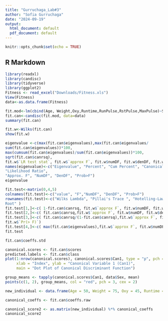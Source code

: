 ```yaml
---
title: "Gurruchaga_Lab#3"
author: "Sofia Gurruchaga"
date: "2024-09-19"
output:
  html_document: default
  pdf_document: default
---
```


```r
knitr::opts_chunk$set(echo = TRUE)
```

## R Markdown

```r
library(readxl)
library(candisc)
library(tidyverse)
library(ggplot2)
Fitness <- read_excel("Downloads/Fitness.xls")
View(Fitness)
data<-as.data.frame(Fitness)
```

```r
fit.mod<-lm(cbind(Age, Weight,Oxy,Runtime,RunPulse,RstPulse,MaxPulse)~Sex, data = data)
fit.can<-candisc(fit.mod, data=data)
summary(fit.can)
```

```r
fit.w<-Wilks(fit.can)
show(fit.w)
```

```r
eigenvalue <-c(max(fit.can$eigenvalues),max(fit.can$eigenvalues/
sum(fit.can$eigenvalues))*100,
max(cumsum(fit.can$eigenvalues)/sum(fit.can$eigenvalues))*100,
sqrt(fit.can$canrsq),
fit.w$`LR test stat`, fit.w$`approx F`, fit.w$numDF, fit.w$denDF, fit.w$`Pr(> F)`)
names(eigenvalue)<-c("Eigenvalue", "Percent", "Cum Percent", "Canonical Corr",
"Likelihood Ratio",
"Approx. F", "NumDF", "DenDF", "Prob>F")
eigenvalue
```

```r
fit.test<-matrix(0,4,5)
colnames(fit.test)<-c("value", "F","NumDF", "DenDF", "Prob>F")
rownames(fit.test)<-c("Wilks Lambda", "Pillai's Trace ", "Hotelling-Lawley", "Roy's Max
Root" )
fit.test[1,]<-c( 1-fit.can$canrsq, fit.w$`approx F`, fit.w$numDF, fit.w$denDF, fit.w$`Pr(> F)`)
fit.test[2,]<-c( fit.can$canrsq,fit.w$`approx F`, fit.w$numDF, fit.w$denDF, fit.w$`Pr(> F)`)
fit.test[3,]<-c( fit.can$canrsq/(1-fit.can$canrsq),fit.w$`approx F`, fit.w$numDF, fit.w$denDF,
fit.w$`Pr(> F)`)
fit.test[4,]<-c( max(fit.can$eigenvalues),fit.w$`approx F`, fit.w$numDF, fit.w$denDF, fit.w$`Pr(> F)`)
fit.test
```

```r
fit.can$coeffs.std
```


```r
canonical.scores <- fit.can$scores
predicted.labels <- fit.can$class
plot(1:nrow(canonical.scores), canonical.scores$Can1, type = "p", pch = 19, col = "blue",
     xlab = "Index", ylab = "Canonical Variable 1 (Can1)",
     main = "Dot Plot of Canonical Discriminant Function")

group_means <- tapply(canonical.scores$Can1, data$Sex, mean)
points(c(1, 2), group_means, col = "red", pch = 3, cex = 2)
```


```r
new_individual <- data.frame(Age = 50, Weight = 75, Oxy = 45, Runtime = 10, RunPulse = 170, RstPulse = 60, MaxPulse = 175)

canonical_coeffs <- fit.can$coeffs.raw

canonical_score2 <- as.matrix(new_individual) %*% canonical_coeffs
canonical_score2
```



